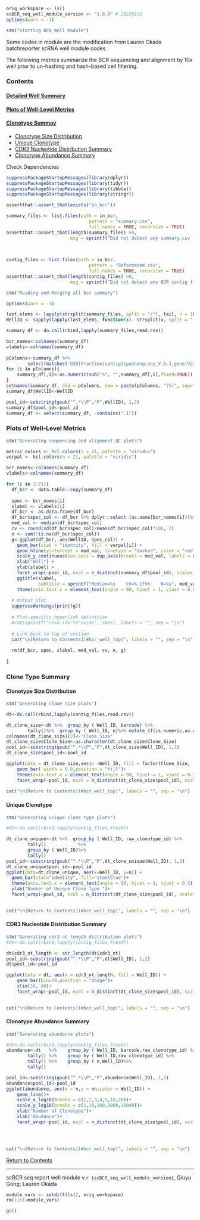 <a id="bcr_well_top"></a>

```r
orig_workspace <- ls()
scBCR_seq_well_module_version <- "1.0.0" # 20220125
options(warn = -1)

stm("Starting BCR Well Module")
```
Some codes in module are the modification from Lauren Okada batchreporter scRNA well module codes  

The following metrics summarize the BCR sequencing and alignment by 10x well prior to un-hashing and hash-based cell filtering.  


### Contents 
#### [Detailed Well Summary](#well_seq_summary)
#### [Plots of Well-Level Metrics](#seq_metrics_plots)  
#### [Clonotype Summay](#bcr_clone_summary)
  - [Clonotype Size Distribution](#bcr_clone_size)  
  - [Unique Clonotype](#bcr_unique_clone_type)  
  - [CDR3 Nucleotide Distribution Summary](#bcr_cdr3_nt_distribution)
  - [Clonotype Abundance Summary](#bcr_clone_type_abudance)

 
Check Dependencies  
```r
suppressPackageStartupMessages(library(dplyr))
suppressPackageStartupMessages(library(tidyr))
suppressPackageStartupMessages(library(tibble))
suppressPackageStartupMessages(library(stringr))

assertthat::assert_that(exists("in_bcr"))  

summary_files <- list.files(path = in_bcr, 
                               pattern = "summary.csv", 
                               full.names = TRUE, recursive = TRUE)
assertthat::assert_that(length(summary_files) >0, 
                        msg = sprintf("Did not detect any summary.csv files in input bcr directory %s", in_bcr))
    
    

contig_files <- list.files(path = in_bcr, 
                               pattern = "Reformated.csv", 
                               full.names = TRUE, recursive = TRUE)
assertthat::assert_that(length(contig_files) >0, 
                        msg = sprintf("Did not detect any BCR contig files in input bcr directory %s", in_bcr))

```   


```r
stm("Reading and Merging all bcr summary")

options(warn = -1)

last_elems <- lapply(strsplit(summary_files, split = "/"), tail, n = 1L)
WellID <- sapply(lapply(last_elems, function(x)  strsplit(x, split = "_") ), function(x) x[[1]])[1,]

summary_df <- do.call(rbind,lapply(summary_files,read.csv))

bcr_names<-colnames(summary_df)
vlabels<-colnames(summary_df)
    
pColumns<-summary_df %>%
        select(matches('Q30|Fraction|contig|spanning|any_V.D.J_gene|Valid_barcodes|Reads_mapped'))%>% colnames()
for (i in pColumns){
    summary_df[,i]<-as.numeric(sub("%", "",summary_df[,i],fixed=TRUE))
}
setnames(summary_df, old = pColumns, new = paste(pColumns, "(%)", sep=""))
summary_df$WellID<-WellID

pool_id<-substring(gsub("^.*\\P","P",WellID), 1,2)
summary_df$pool_id<-pool_id   
summary_df <- select(summary_df, -contains(".1"))

```  
    
 
<a id= "seq_metrics_plots"></a>  

### Plots of Well-Level Metrics  
  
```r
stm("Generating sequencing and alignment QC plots")

metric_colors <- hcl.colors(n = 21, palette = "viridis")
verpal <- hcl.colors(n = 21, palette = "viridis")

bcr_names<-colnames(summary_df)
vlabels<-colnames(summary_df)

for (i in 1:21){
  df_bcr <- data.table::copy(summary_df)
  
  spec <- bcr_names[i]
  slabel <- vlabels[i]
  df_bcr <- as.data.frame(df_bcr)
  df_bcr$spec_col <- df_bcr %>% dplyr::select (as.name(bcr_names[i]))%>% pull()
  med_val <- median(df_bcr$spec_col)
  cv <- round(sd(df_bcr$spec_col)/mean(df_bcr$spec_col)*100, 2)
  n <- sum(!is.na(df_bcr$spec_col))
  g<-ggplot(df_bcr, aes(WellID, spec_col)) +
    geom_bar(stat = "identity", fill = verpal[i]) + 
    geom_hline(yintercept = med_val, linetype = "dashed", color = "red")+
    scale_y_continuous(sec.axis = dup_axis(breaks = med_val, labels = med_val, name = ""))+
    xlab("Well") +
    ylab(slabel) +
    facet_wrap(~pool_id, ncol = n_distinct(summary_df$pool_id), scales = "free_x", drop = TRUE) +
    ggtitle(slabel, 
            subtitle = sprintf("Median=%s    CV=%.1f%%    N=%s", med_val, cv, n)) +
    theme(axis.text.x = element_text(angle = 90, hjust = 1, vjust = 0.5))
     
  # Output plot
  suppressWarnings(print(g))
      
  # Plot-specific hyperlink definition
  #cat(sprintf('\n<a id="%s"></a>', spec), labels = "", sep = "\n")
  
  # Link back to top of section
  cat("\n[Return to Contents](#bcr_well_top)", labels = "", sep = "\n")
  
  rm(df_bcr, spec, slabel, med_val, cv, n, g)
    
}
```



<a id= "bcr_clone_summary"></a>  


### Clone Type Summary

<a id= "bcr_clone_size"></a>  

#### Clonotype Size Distribution


```r
stm("Generating clone size plots")

dt<-do.call(rbind,lapply(contig_files,read.csv))

dt_clone_size<-dt %>%  group_by ( Well_ID, barcode) %>%   
        tally()%>%  group_by ( Well_ID, n)%>% mutate_if(is.numeric,as.character)
colnames(dt_clone_size)[3]<-"Clone_Size"
dt_clone_size$Clone_Size<-as.character(dt_clone_size$Clone_Size)
pool_id<-substring(gsub("^.*\\P","P",dt_clone_size$Well_ID), 1,2)
dt_clone_size$pool_id<-pool_id 

ggplot(data = dt_clone_size,aes(x =Well_ID, fill = factor(Clone_Size, levels=unique(dt_clone_size$Clone_Size)[order(nchar(unique(dt_clone_size$Clone_Size)), unique(dt_clone_size$Clone_Size),decreasing = TRUE)])))  +
    geom_bar( width = 0.8,position = "fill")+
    theme(axis.text.x = element_text(angle = 90, hjust = 1, vjust = 0.5))+ylab("Percentage")+ scale_fill_discrete(name = "Clone Size")+ylab("Percentage")+
    facet_wrap(~pool_id, ncol = n_distinct(dt_clone_size$pool_id), scales = "free_x", drop = TRUE)
            
cat("\n[Return to Contents](#bcr_well_top)", labels = "", sep = "\n")


```  

<a id= "bcr_unique_clone_type"></a>

#### Unique Clonotype

```r
stm("Generating unique clone type plots")

#dt<-do.call(rbind,lapply(contig_files,fread))

dt_clone_unique<-dt %>%  group_by ( Well_ID, raw_clonotype_id) %>%   
        tally()            %>%  
        group_by ( Well_ID)%>%    
        tally()
pool_id<-substring(gsub("^.*\\P","P",dt_clone_unique$Well_ID), 1,2)
dt_clone_unique$pool_id<-pool_id 
ggplot(data=dt_clone_unique, aes(x=Well_ID, y=n)) +
  geom_bar(stat="identity", fill="steelblue")+   
  theme(axis.text.x = element_text(angle = 90, hjust = 1, vjust = 0.5))+
  ylab("Number of Unique Clone Type ")+
  facet_wrap(~pool_id, ncol = n_distinct(dt_clone_size$pool_id), scales = "free_x", drop = TRUE)

    
cat("\n[Return to Contents](#bcr_well_top)", labels = "", sep = "\n")


```  


<a id= "bcr_cdr3_nt_distribution"></a>  


#### CDR3 Nucleotide Distribution Summary

```r
stm("Generating cdr3 nt length distribution plots")
#dt<-do.call(rbind,lapply(contig_files,fread))

dt$cdr3_nt_length <- str_length(dt$cdr3_nt) 
pool_id<-substring(gsub("^.*\\P","P",dt$Well_ID), 1,2)
dt$pool_id<-pool_id 

ggplot(data = dt, aes(x = cdr3_nt_length, fill = Well_ID)) +
    geom_bar(bin=70,position = "dodge")+ 
    xlim(10, 80)+
    facet_wrap(~pool_id, ncol = n_distinct(dt_clone_size$pool_id), scales = "free_x", drop = TRUE)

    
cat("\n[Return to Contents](#bcr_well_top)", labels = "", sep = "\n")


``` 

<a id= "bcr_clone_type_abudance"></a>  

#### Clonotype Abundance Summary

```r
stm("Generating abundance plots")

#dt<-do.call(rbind,lapply(contig_files,fread))
abundance<-dt   %>%    group_by ( Well_ID, barcode,raw_clonotype_id) %>%   
        tally() %>%    group_by ( Well_ID,raw_clonotype_id) %>%   
        tally() %>%    group_by ( n,Well_ID)%>%    
        tally()

pool_id<-substring(gsub("^.*\\P","P",abundance$Well_ID), 1,2)
abundance$pool_id<-pool_id 
ggplot(abundance, aes(x = n,y = nn,color = Well_ID)) +  
    geom_line()+ 
    scale_x_log10(breaks = c(1,2,3,4,5,10,20))+ 
    scale_y_log10(breaks = c(1,10,100,1000,10000))+
    ylab("Number of Clonotyoe")+
    xlab("Abudance")+
    facet_wrap(~pool_id, ncol = n_distinct(dt_clone_size$pool_id), scales = "free_x", drop = TRUE)



    
cat("\n[Return to Contents](#bcr_well_top)", labels = "", sep = "\n")


```  

[Return to Contents](#bcr_well_top) 

---  

scBCR seq report well module v.`r {scBCR_seq_well_module_version}`, Qiuyu Gong; Lauren Okada  

```r
module_vars <- setdiff(ls(), orig_workspace)
rm(list=module_vars)

gc()

```